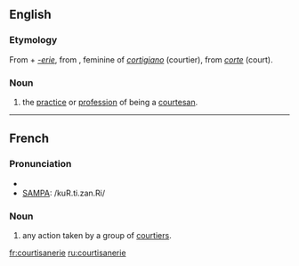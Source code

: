 ==English==

===Etymology===
From {{MF.}} {{term|courtisane||lang=frm}} + ''[[-erie]]'', 
from {{It.}} {{term|cortigiana||lang=it}}, feminine of ''[[cortigiano]]'' (courtier), from ''[[corte]]'' (court).


===Noun===
{{en-noun}}

# the [[practice]] or [[profession]] of being a [[courtesan]].

----

==French==

===Pronunciation===
* {{IPA|lang=fr|/kuʁ.ti.zan.ʁi/}}
* [[w:SAMPA|SAMPA]]: /kuR.ti.zan.Ri/

===Noun===
{{infl|fr|noun}}

# any action taken by a group of [[courtier]]s.

[[fr:courtisanerie]]
[[ru:courtisanerie]]
